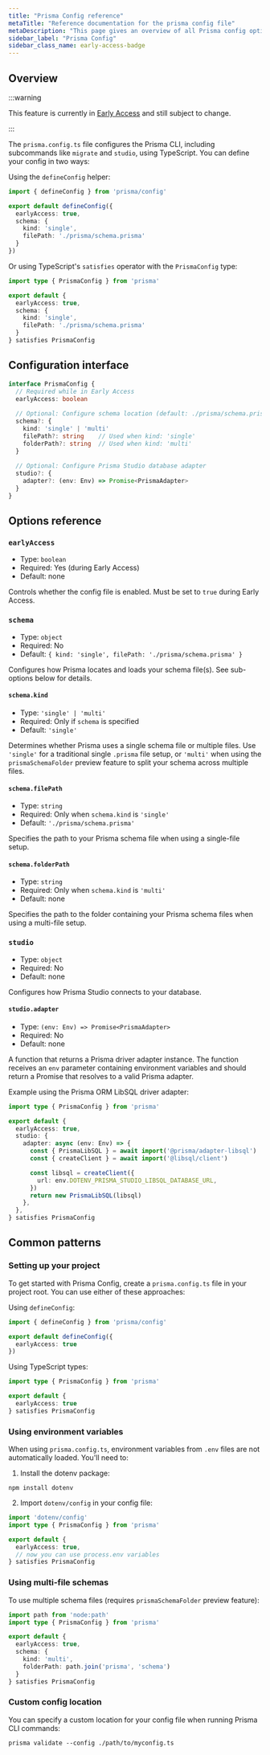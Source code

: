 ```yaml
---
title: "Prisma Config reference"
metaTitle: "Reference documentation for the prisma config file"
metaDescription: "This page gives an overview of all Prisma config options available for use."
sidebar_label: "Prisma Config"
sidebar_class_name: early-access-badge
---
```


## Overview

:::warning

This feature is currently in [Early Access](/orm/more/releases#early-access) and still subject to change.

:::

The `prisma.config.ts` file configures the Prisma CLI, including subcommands like `migrate` and `studio`, using TypeScript. You can define your config in two ways:

Using the `defineConfig` helper:
```ts
import { defineConfig } from 'prisma/config'

export default defineConfig({
  earlyAccess: true,
  schema: {
    kind: 'single',
    filePath: './prisma/schema.prisma'
  }
})
```

Or using TypeScript's `satisfies` operator with the `PrismaConfig` type:
```ts
import type { PrismaConfig } from 'prisma'

export default {
  earlyAccess: true,
  schema: {
    kind: 'single',
    filePath: './prisma/schema.prisma'
  }
} satisfies PrismaConfig
```

## Configuration interface

```ts
interface PrismaConfig {
  // Required while in Early Access
  earlyAccess: boolean
  
  // Optional: Configure schema location (default: ./prisma/schema.prisma)
  schema?: {
    kind: 'single' | 'multi'
    filePath?: string    // Used when kind: 'single' 
    folderPath?: string  // Used when kind: 'multi'
  }
  
  // Optional: Configure Prisma Studio database adapter
  studio?: {
    adapter?: (env: Env) => Promise<PrismaAdapter>
  }
}
```

## Options reference

### `earlyAccess`
- Type: `boolean`
- Required: Yes (during Early Access)
- Default: none

Controls whether the config file is enabled. Must be set to `true` during Early Access.

### `schema`
- Type: `object`
- Required: No
- Default: `{ kind: 'single', filePath: './prisma/schema.prisma' }`

Configures how Prisma locates and loads your schema file(s). See sub-options below for details.

#### `schema.kind`
- Type: `'single' | 'multi'`
- Required: Only if `schema` is specified
- Default: `'single'`

Determines whether Prisma uses a single schema file or multiple files. Use `'single'` for a traditional single `.prisma` file setup, or `'multi'` when using the `prismaSchemaFolder` preview feature to split your schema across multiple files.

#### `schema.filePath`
- Type: `string`
- Required: Only when `schema.kind` is `'single'`
- Default: `'./prisma/schema.prisma'`

Specifies the path to your Prisma schema file when using a single-file setup.

#### `schema.folderPath`
- Type: `string`
- Required: Only when `schema.kind` is `'multi'`
- Default: none

Specifies the path to the folder containing your Prisma schema files when using a multi-file setup.

### `studio`
- Type: `object`
- Required: No
- Default: none

Configures how Prisma Studio connects to your database.

#### `studio.adapter`
- Type: `(env: Env) => Promise<PrismaAdapter>`
- Required: No
- Default: none

A function that returns a Prisma driver adapter instance. The function receives an `env` parameter containing environment variables and should return a Promise that resolves to a valid Prisma adapter.

Example using the Prisma ORM LibSQL driver adapter:

```ts
import type { PrismaConfig } from 'prisma'

export default {
  earlyAccess: true,
  studio: {
    adapter: async (env: Env) => {
      const { PrismaLibSQL } = await import('@prisma/adapter-libsql')
      const { createClient } = await import('@libsql/client')

      const libsql = createClient({
        url: env.DOTENV_PRISMA_STUDIO_LIBSQL_DATABASE_URL,
      })
      return new PrismaLibSQL(libsql)
    },
  },
} satisfies PrismaConfig
```

## Common patterns

### Setting up your project

To get started with Prisma Config, create a `prisma.config.ts` file in your project root. You can use either of these approaches:

Using `defineConfig`:
```ts
import { defineConfig } from 'prisma/config'

export default defineConfig({
  earlyAccess: true
})
```

Using TypeScript types:
```ts
import type { PrismaConfig } from 'prisma'

export default {
  earlyAccess: true
} satisfies PrismaConfig
```

### Using environment variables

When using `prisma.config.ts`, environment variables from `.env` files are not automatically loaded. You'll need to:

1. Install the dotenv package:

```terminal
npm install dotenv
```

2. Import `dotenv/config` in your config file:

```ts
import 'dotenv/config'
import type { PrismaConfig } from 'prisma'

export default {
  earlyAccess: true,
  // now you can use process.env variables
} satisfies PrismaConfig
```

### Using multi-file schemas

To use multiple schema files (requires `prismaSchemaFolder` preview feature):

```ts
import path from 'node:path'
import type { PrismaConfig } from 'prisma'

export default {
  earlyAccess: true,
  schema: {
    kind: 'multi',
    folderPath: path.join('prisma', 'schema')
  }
} satisfies PrismaConfig
```

### Custom config location

You can specify a custom location for your config file when running Prisma CLI commands:

```terminal
prisma validate --config ./path/to/myconfig.ts
```
